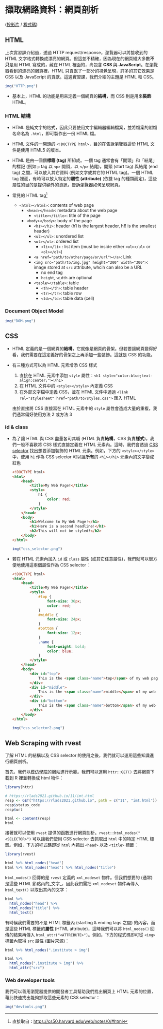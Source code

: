擷取網路資料：網頁剖析 {#ch11}
==============================

[([投影片](https://docs.google.com/presentation/d/1gmbFQ2X0G34q7Dni4OuCLxVLFLQaPcOxTaQaCsoKc7A) /
[程式碼](https://rlads2021.github.io/archives/src/Lab11.zip))
<!-- / [影片](https://youtu.be/idQUlVBUKbE) -->
]{.course-resource}


## HTML

上次實習課介紹過，透過 HTTP request/response，瀏覽器可以將接收到的 HTML 文字格式轉換成漂亮的網頁。但這並不精確，因為現在的網頁絕大多數**不只**是用 HTML 寫成的，藏在 HTML 裡面的，尚包含 **CSS** 與 **JavaScript**。在瀏覽器看到的漂亮的網頁裡，HTML 只貢獻了一部分的視覺呈現，許多的其它效果是 CSS 以及 JavaScript 的貢獻。這週實習課，我們介紹的主題是 HTML 和 CSS。

```r
img("HTTP.png")
```

- 基本上，HTML 的功能是用來定義一個網頁的**結構**，而 CSS 則是用來**裝飾** HTML。


### HTML 結構

- HTML 是純文字的格式，因此只要使用文字編輯器編輯檔案，並將檔案的附檔名命名為 `.html`，即可製作出一份 HTML 檔。

- HTML 文件的一開頭的 `<!DOCTYPE html>`，目的在告訴瀏覽器這份 HTML 文件是使用 HTML5 的版本。

- HTML 是由一個個**標籤 (tag)** 所組成。一個 tag 通常會有「開頭」和「結尾」的標記 (例如 `p` tag 以 `<p>` 開頭，以 `</p>` 結尾)，開頭 (start tag) 與結尾 (end tag) 之間，可以放入其它資料 (例如文字或其它的 HTML tag)。一個 HTML tag 裡面，有時可以放入特定的**屬性 (attribute)** (依據 tag 的種類而定)，這些屬性的目的是提供額外的資訊，告訴瀏覽器如何呈現網頁。

- 常見的 HTML tag^[直接取自：<https://cs50.harvard.edu/web/notes/0/#html>]
    - `<html></html>`: contents of web page
        - `<head></head>`: metadata about the web page
            - `<title></title>`: title of the page
        - `<body></body>`: body of the page
          - `<h1></h1>`: header (h1 is the largest header, h6 is the smallest header)
          - `<ul></ul>`: unordered list
          - `<ol></ol>`: ordered list
              - `<li></li>` : list item (must be inside either `<ul></ul>` or `<ol></ol>`)
          - `<a href="path/to/other/page/or/url"></a>`: Link
          - `<img src="path/to/img.jpg" height="200" width="300">`: image stored at `src` attribute, whcih can also be a URL
              - no end tag
              - `height`, `width` are optional
          - `<table></table>`: table
              - `<th></th>`: table header
              - `<tr></tr>`: table row
              - `<td></td>`: table data (cell)

### Document Object Model

```r
img("DOM.png")
```


## CSS

- HTML 定義的是一個網頁的**結構**，它就像是網頁的骨架。但若要讓網頁變得好看，我們需要在這定義好的骨架之上再添加一些裝飾。這就是 CSS 的功能。

- 有三種方式可以為 HTML 元素增添 CSS 樣式
    1. 直接在 HTML 元素中添加 `style` 屬性：`<h1 style="color:blue;text-align:center;"></h1>`
    1. 在 HTML 文件中的 `<style></style>` 內定義 CSS
    1. 在外部文字檔中定義 CSS，並在 HTML 文件中透過 `<link rel="stylesheet" href="path/to/styles.css">` 匯入 HTML
    
    由於直接將 CSS 直接寫在 HTML 元素中的 `style` 屬性會造成大量的重複，我們通常偏好使用方法 2 或方法 3

### id & class

- 為了讓 HTML 與 CSS 盡量各司其職 (HTML 負責**結構**，CSS 負責**樣式**)，我們一般不喜歡將 CSS 樣式直接定義在 HTML 元素內。這時，我們會透過 [CSS selector](https://www.w3schools.com/cssref/css_selectors.asp) 找出想要添加裝飾的 HTML 元素。例如，下方的 `<style></style>` 中，使用 `h1` 作為 CSS selector 可以讓**所有**的 `<h1></h1>` 元素內的文字變成紅色

    ```html
    <!DOCTYPE html>
    <html>
        <head>
            <title>My Web Page!</title>
            <style>
                h1 {
                    color: red;
                }
            </style>
        </head>
        <body>
            <h1>Welcome to My Web Page!</h1>
            <h1>Here is a second headline!</h1>
            <h2>This will not be styled!</h2>
        </body>
    </html>
    ```
    
    ```r
    img("css_selector.png")
    ```

- 若在 HTML 元素內加入 `id` 或 `class` 屬性 (或其它任意屬性)，我們就可以很方便地使用這兩個屬性作為 CSS selector：

    ```html
    <!DOCTYPE html>
    <html>
        <head>
            <title>My Web Page!</title>
            <style>
                #top {
                    font-size: 36px;
                    color: red;
                }
                #middle {
                    font-size: 24px;
                }
                #bottom {
                    font-size: 12px;
                }
                .name {
                    font-weight: bold;
                    color: blue;
                }
            </style>
        </head>
        <body>
            <div id="top">
                This is the <span class="name">top</span> of my web page.
            </div>
            <div id="middle">
                This is the <span class="name">middle</span> of my web page.
            </div>
            <div id="bottom">
                This is the <span class="name">bottom</span> of my web page.
            </div>
        </body>
    </html>
    ```
    
    ```r
    img("css_selector2.png")
    ```


## Web Scraping with rvest

了解 HTML 的結構以及 CSS selector 的使用之後，我們就可以運用這些知識進行網頁剖析。

首先，我們以[模仿學院](https://rlads2021.github.io/11/imt.html)的網站進行示範。我們可以運用 `httr::GET()` 去將網頁下載到 R 裡並轉換成 html 物件：

```r
library(httr)

# https://rlads2021.github.io/11/imt.html
resp <- GET("https://rlads2021.github.io", path = c("11", "imt.html"))
resp$status_code
resp$url

html <- content(resp)
html
```

接著就可以使用 `rvest` 提供的函數進行網頁剖析。`rvest::html_nodes("<SELECTOR>")` 可以讓我們使用 CSS selector 去抓取出 `html` 中的特定 HTML 標籤。例如，下方的程式碼即從 `html` 內抓出 `<head>` 以及 `<title>` 標籤：

```r
library(rvest)

html %>% html_nodes("head")
html %>% html_nodes("head") %>% html_nodes("title")
```

`html_nodes()` 回傳的是 `rvest` 定義的 `xml_nodeset` 物件。但我們想要的 (通常) 是這些 HTML 節點內的_文字_，因此我們需把 `xml_nodeset` 物件再傳入 `html_text()` 以取出其內的文字：

```r
html %>% 
  html_nodes("head") %>% 
  html_nodes("title") %>%
  html_text()
```

有時候我們需要的不是 HTML 標籤內 (starting & ending tags 之間) 的內容，而是這些 HTML 標籤的**屬性** (HTML attribute)，這時我們可以將 `html_nodes()` 回傳的結果再傳入 `html_attr("<ATTRIBUTE>")`。例如，下方的程式碼即可從 `<img>` 標籤內取得 `src` 屬性 (圖片來源)：

```r
html %>% html_nodes(".institute > img")

html %>% 
  html_nodes(".institute > img") %>% 
  html_attr("src")
```

### Web developer tools

我們可以善用瀏覽器提供的開發者工具幫助我們找出網頁上 HTML 元素的位置，藉此快速找出能夠抓取這些元素的 CSS selector：

```r
img("devtools.png")
```

